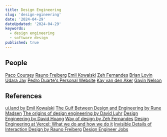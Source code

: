 ```yaml
---
title: Design Engineering
slug: 'design-egineering'
date: '2024-04-29'
dateUpdated: '2024-04-29'
keywords:
  - design engineering
  - software design
published: true
---
```


## People

[Paco Coursey](https://paco.me/)
[Rauno Freiberg](https://rauno.me/)
[Emil Kowalski](https://emilkowal.ski/)
[Zeh Fernandes](https://zehfernandes.com/)
[Brian Lovin](https://brianlovin.com/)
[Udara Jay](https://udara.io/)
[Pedro Duarte's Personal Website](https://ped.ro/)
[Kay van den Aker](https://www.kayvandenaker.nl/)
[Gavin Nelson](https://nelson.co/)

## References

[ui.land by Emil Kowalski](https://ui.land/)
[The Gulf Between Design and Engineering by Rune Madsen](https://designsystems.international/ideas/the-gulf-between-design-and-engineering/)
[The origins of design engineering by David Luhr](https://luhr.co/blog/2024/02/26/the-origins-of-design-engineering/)
[Design Engineering by David Hoang](https://www.proofofconcept.pub/p/design-engineering)
[Way of design by Zeh Fernandes](https://zehfernandes.com/wayofdesign)
[Design Engineering at Vercel: What we do and how we do it](https://vercel.com/blog/design-engineering-at-vercel)
[Invisible Details of Interaction Design by Rauno Freiberg](https://rauno.me/craft/interaction-design#metaphors)
[Design Engineer Jobs](https://designengineer.io/)

